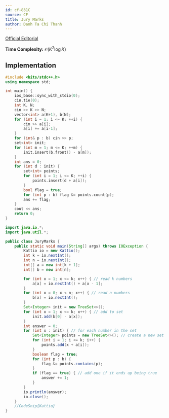 ```yaml
---
id: cf-831C
source: CF
title: Jury Marks
author: Danh Ta Chi Thanh
---
```


[Official Editorial](https://codeforces.com/blog/entry/53302)

**Time Complexity:** $\mathcal{O}(K^2 \log K)$

<LanguageSection>

<CPPSection>

## Implementation

```cpp
#include <bits/stdc++.h>
using namespace std;

int main() {
	ios_base::sync_with_stdio(0);
	cin.tie(0);
	int K, N;
	cin >> K >> N;
	vector<int> a(K+1), b(N);
	for (int i = 1; i <= K; ++i) {
		cin >> a[i];
		a[i] += a[i-1];
	}
	for (int& p : b) cin >> p;
	set<int> init;
	for (int m = 1; m <= K; ++m) {
		init.insert(b.front() - a[m]);
	}
	int ans = 0;
	for (int d : init) {
		set<int> points;
		for (int i = 1; i <= K; ++i) {
			points.insert(d + a[i]);
		}
		bool flag = true;
		for (int p : b) flag &= points.count(p);
		ans += flag;
	}
	cout << ans;
	return 0;
}
```

</CPPSection>
	
<JavaSection>
	
```java
import java.io.*;
import java.util.*;

public class JuryMarks {
	public static void main(String[] args) throws IOException {
		Kattio io = new Kattio();
		int k = io.nextInt();
		int n = io.nextInt();
		int[] a = new int[k + 1];
		int[] b = new int[n];

		for (int x = 1; x <= k; x++) { // read k numbers
			a[x] = io.nextInt() + a[x - 1];
		}
		for (int x = 0; x < n; x++) { // read n numbers
			b[x] = io.nextInt();
		}
		Set<Integer> init = new TreeSet<>();
		for (int x = 1; x <= k; x++) { // add to set
			init.add(b[0] - a[x]);
		}
		int answer = 0;
		for (int x : init) { // for each number in the set
			Set<Integer> points = new TreeSet<>(); // create a new set
			for (int i = 1; i <= k; i++) {
				points.add(x + a[i]);
			}
			boolean flag = true;
			for (int p : b) {
				flag &= points.contains(p);
			}
			if (flag == true) { // add one if it ends up being true
				answer += 1;
			}
		}
		io.println(answer);
		io.close();
	}
	//CodeSnip{Kattio}
}
```
	
</JavaSection>

</LanguageSection>
